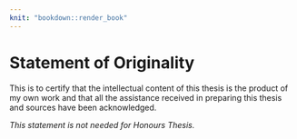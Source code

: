 ```yaml
---
knit: "bookdown::render_book"
---
```


# Statement of Originality {-}


This is to certify that the intellectual content of this thesis is the product of my own work and that all the assistance received in preparing this thesis and sources have been acknowledged. 

*This statement is not needed for Honours Thesis.*


\vspace*{2cm}\par\authorname

